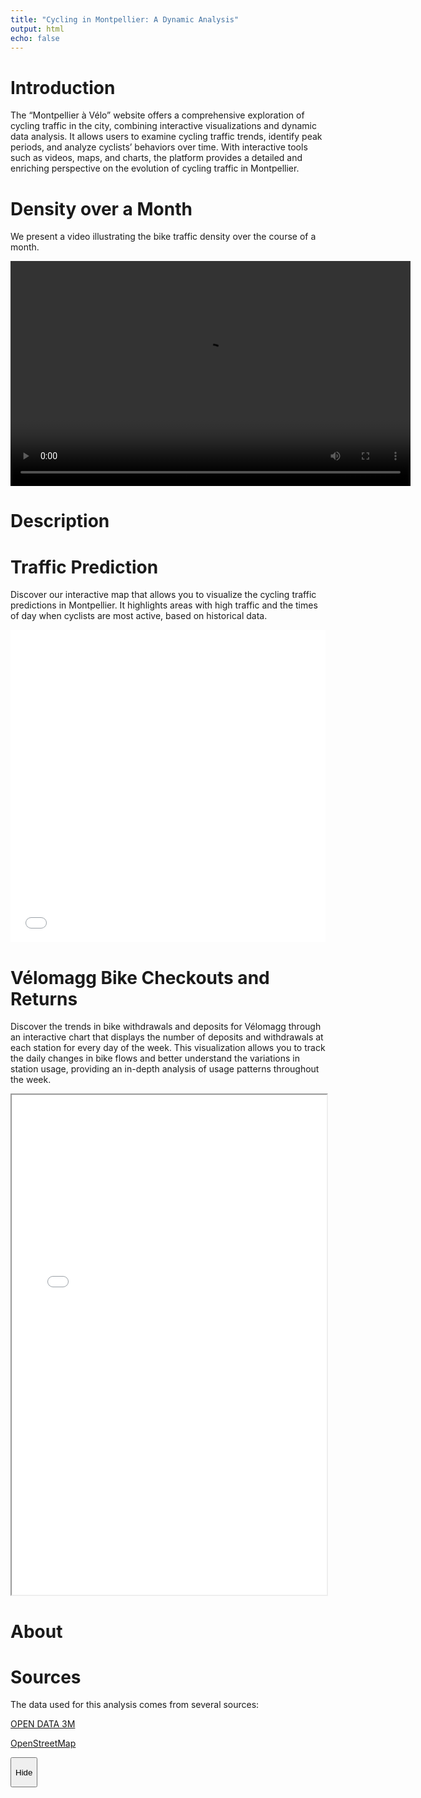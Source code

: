 ---
title: "Cycling in Montpellier: A Dynamic Analysis"
output: html
echo: false
---

# Introduction

The "Montpellier à Vélo" website offers a comprehensive exploration of cycling traffic in the city, combining interactive visualizations and dynamic data analysis. It allows users to examine cycling traffic trends, identify peak periods, and analyze cyclists' behaviors over time. With interactive tools such as videos, maps, and charts, the platform provides a detailed and enriching perspective on the evolution of cycling traffic in Montpellier.

# Density over a Month

We present a video illustrating the bike traffic density over the course of a month.

<video width="640" height="360" controls>

<source src="compteurs_animation.mp4" type="video/mp4">

</video>

# Description

# Traffic Prediction

Discover our interactive map that allows you to visualize the cycling traffic predictions in Montpellier. It highlights areas with high traffic and the times of day when cyclists are most active, based on historical data.

<iframe src="mtp_interactive.html" width="100%" height="500px" frameborder="0">

</iframe>

# Vélomagg Bike Checkouts and Returns

Discover the trends in bike withdrawals and deposits for Vélomagg through an interactive chart that displays the number of deposits and withdrawals at each station for every day of the week. This visualization allows you to track the daily changes in bike flows and better understand the variations in station usage, providing an in-depth analysis of usage patterns throughout the week.

<iframe src="graphique_interactif.html" width="100%" height="800">

</iframe>

# About

# Sources

The data used for this analysis comes from several sources:

[OPEN DATA 3M](https://data.montpellier3m.fr/dataset/comptages-velo-et-pieton-issus-des-compteurs-de-velo)

[OpenStreetMap](https://www.openstreetmap.org/#map=6/46.45/2.21)

<button id="toc-toggle">

Hide

</button>

```{=html}
<script>
    const toc = document.getElementById('TOC'); 
    const toggleButton = document.getElementById('toc-toggle');
    let lastScrollTop = 0; 

    toggleButton.addEventListener('click', () => {
        toc.classList.toggle('collapsed');
        
        if (toc.classList.contains('collapsed')) {
            toggleButton.textContent = 'Show'; 
        } else {
            toggleButton.textContent = 'Hide'; 
        }
    });

    
    window.addEventListener('scroll', () => {
        let currentScroll = window.pageYOffset || document.documentElement.scrollTop;

        
        if (currentScroll > lastScrollTop) {
            toggleButton.style.display = 'none'; 
        } else {
            
            toggleButton.style.display = 'block'; 
        }
        
        lastScrollTop = currentScroll <= 0 ? 0 : currentScroll; 
    });
</script>
```